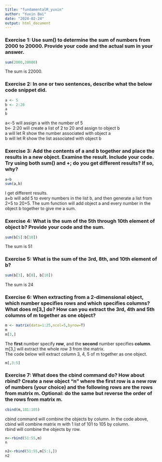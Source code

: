 ```yaml
---
title: "fundamentalR_yuxin"
author: "Yuxin Bai"
date: "2024-02-24"
output: html_document
---
```


### Exercise 1: Use sum() to determine the sum of numbers from 2000 to 20000. Provide your code and the actual sum in your answer.
```r
sum(2000,20000)
```
The sum is 22000. 

### Exercise 2: In one or two sentences, describe what the below code snippet did.
```r
a <- 5
b <- 2:20
a
b
```
a<-5 will assign a with the number of 5 \
b<- 2:20 will create a list of 2 to 20 and assign to object b \
a will let R show the number associated with object a \
b will let R show the list associated with object b \


### Exercise 3: Add the contents of a and b together and place the results in a new object. Examine the result. Include your code. Try using both sum() and +; do you get different results? If so, why?
```r
a+b
sum(a,b)
```
I get different results. \
a+b will add 5 to every numbers in the list b, and then generate a list from 2+5 to 20+5. The sum function will add object a and every number in the object b together to give me a sum. 

### Exercise 4: What is the sum of the 5th through 10th element of object b? Provide your code and the sum.

```r
sum(b[5]:b[10])
```
The sum is 51

### Exercise 5: What is the sum of the 3rd, 8th, and 10th element of b?
```r
sum(b[3], b[8], b[10])
```
The sum is 24


### Exercise 6: When extracting from a 2-dimensional object, which number specifies rows and which specifies columns? What does m[3,] do? How can you extract the 3rd, 4th and 5th columns of m together as one object?
```r
m <- matrix(data=1:25,ncol=5,byrow=T)
m
m[3,]
```
The **first** number specify **row**, and the **second** number specifies **column**. \
m[3,] will extract the whole row 3 from the matrix. \
The code below will extract column 3, 4, 5 of m together as one object. 

```r
m[,3:5]
```


### Exercise 7: What does the cbind command do? How about rbind? Create a new object “n” where the first row is a new row of numbers (your choice) and the following rows are the rows from matrix m. Optional: do the same but reverse the order of the rows from matrix m.
```r
cbind(m,101:105)
```
cbind command will combine the objects by column. In the code above, cbind will combine matrix m with 1 list of 101 to 105 by column. \
rbind will combine the objects by row. 
```r
n<-rbind(51:55,m)
n

n2<-rbind(51:55,m[5:1,])
n2
```






